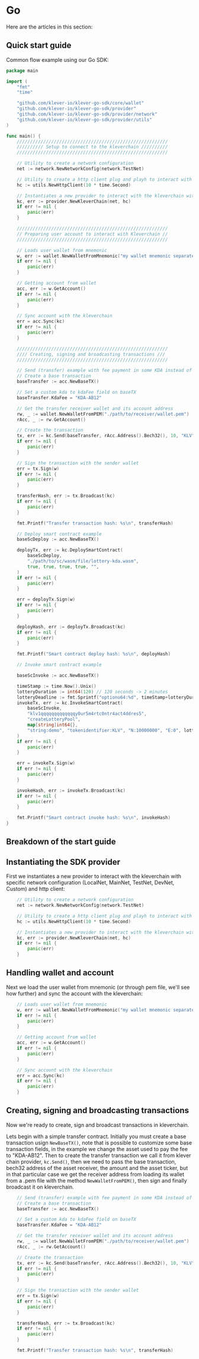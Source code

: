 # Go

Here are the articles in this section:

## Quick start guide

Common flow example using our Go SDK:

```go
package main

import (
	"fmt"
	"time"

	"github.com/klever-io/klever-go-sdk/core/wallet"
	"github.com/klever-io/klever-go-sdk/provider"
	"github.com/klever-io/klever-go-sdk/provider/network"
	"github.com/klever-io/klever-go-sdk/provider/utils"
)

func main() {
	/////////////////////////////////////////////////////////
	////////// Setup to connect to the kleverchain //////////
	/////////////////////////////////////////////////////////

	// Utility to create a network configuration
	net := network.NewNetworkConfig(network.TestNet)

	// Utility to create a http client plug and playh to interact with the kleverchain
	hc := utils.NewHttpClient(10 * time.Second)

	// Instantiates a new provider to interact with the kleverchain with specific network configuration and http client
	kc, err := provider.NewKleverChain(net, hc)
	if err != nil {
		panic(err)
	}

	/////////////////////////////////////////////////////////
	// Preparing user account to interact with Kleverchain //
	/////////////////////////////////////////////////////////

	// Loads user wallet from mnemonic
	w, err := wallet.NewWalletFromMnemonic("my wallet mnemonic separated by spaces")
	if err != nil {
		panic(err)
	}

	// Getting account from wallet
	acc, err := w.GetAccount()
	if err != nil {
		panic(err)
	}

	// Sync account with the kleverchain
	err = acc.Sync(kc)
	if err != nil {
		panic(err)
	}

	/////////////////////////////////////////////////////////
	//// Creating, signing and broadcasting transactions ///
	/////////////////////////////////////////////////////////

	// Send (transfer) example with fee payment in some KDA instead of KLV
	// Create a base transaction
	baseTransfer := acc.NewBaseTX()

	// Set a custom kda to kdaFee field on baseTX
	baseTransfer.KdaFee = "KDA-AB12"

	// Get the transfer receiver wallet and its account address
	rw, _ := wallet.NewWalletFromPEM("./path/to/receiver/wallet.pem")
	rAcc, _ := rw.GetAccount()

	// Create the transaction
	tx, err := kc.Send(baseTransfer, rAcc.Address().Bech32(), 10, "KLV")
	if err != nil {
		panic(err)
	}

	// Sign the transaction with the sender wallet
	err = tx.Sign(w)
	if err != nil {
		panic(err)
	}

	transferHash, err := tx.Broadcast(kc)
	if err != nil {
		panic(err)
	}

	fmt.Printf("Transfer transaction hash: %s\n", transferHash)

	// Deploy smart contract example
	baseScDeploy := acc.NewBaseTX()

	deployTx, err := kc.DeploySmartContract(
		baseScDeploy,
		"./path/to/sc/wasm/file/lottery-kda.wasm",
		true, true, true, true, "",
	)
	if err != nil {
		panic(err)
	}

	err = deployTx.Sign(w)
	if err != nil {
		panic(err)
	}

	deployHash, err := deployTx.Broadcast(kc)
	if err != nil {
		panic(err)
	}

	fmt.Printf("Smart contract deploy hash: %s\n", deployHash)

	// Invoke smart contract example

	baseScInvoke := acc.NewBaseTX()

	timeStamp := time.Now().Unix()
	lotteryDuration := int64(120) // 120 seconds -> 2 minutes
	lotteryDeadline := fmt.Sprintf("optionu64:%d", timeStamp+lotteryDuration)
	invokeTx, err := kc.InvokeSmartContract(
		baseScInvoke,
		"klv1qqqqqqqqqqqqqy0ur5m4rtc0ntr4act4ddres5",
		"createLotteryPool",
		map[string]int64{},
		"string:demo", "tokenidentifier:KLV", "N:10000000", "E:0", lotteryDeadline, "E:0", "E:0", "E:0",
	)
	if err != nil {
		panic(err)
	}

	err = invokeTx.Sign(w)
	if err != nil {
		panic(err)
	}

	invokeHash, err := invokeTx.Broadcast(kc)
	if err != nil {
		panic(err)
	}

	fmt.Printf("Smart contract invoke hash: %s\n", invokeHash)
}
```

## Breakdown of the start guide

## Instantiating the SDK provider

First we instantiates a new provider to interact with the kleverchain with specific network configuration (LocalNet, MainNet, TestNet, DevNet, Custom) and http client:

```go
	// Utility to create a network configuration
	net := network.NewNetworkConfig(network.TestNet)

	// Utility to create a http client plug and playh to interact with the kleverchain
	hc := utils.NewHttpClient(10 * time.Second)

	// Instantiates a new provider to interact with the kleverchain with specific network configuration and http client
	kc, err := provider.NewKleverChain(net, hc)
	if err != nil {
		panic(err)
	}
```

## Handling wallet and account

Next we load the user wallet from mnemonic (or through pem file, we'll see how further) and sync the account with the kleverchain:

```go
	// Loads user wallet from mnemonic
	w, err := wallet.NewWalletFromMnemonic("my wallet mnemonic separated by spaces")
	if err != nil {
		panic(err)
	}

	// Getting account from wallet
	acc, err := w.GetAccount()
	if err != nil {
		panic(err)
	}

	// Sync account with the kleverchain
	err = acc.Sync(kc)
	if err != nil {
		panic(err)
	}
```

## Creating, signing and broadcasting transactions

Now we're ready to create, sign and broadcast transactions in kleverchain.

Lets begin with a simple transfer contract. Initially you must create a base transaction usign `NewBaseTX()`, note that is possible to customize some base transaction fields, in the example we change the asset used to pay the fee to "KDA-AB12". Then to create the transfer transaction we call it from klever chain provider, `kc.Send()`, then we need to pass the base transaction, bech32 address of the asset receiver, the amount and the asset ticker, but in that particular case we get the receiver address from loading its wallet from a .pem file with the method `NewWalletFromPEM()`, then sign and finally broadcast it on kleverchain.

```go
	// Send (transfer) example with fee payment in some KDA instead of KLV
	// Create a base transaction
	baseTransfer := acc.NewBaseTX()

	// Set a custom kda to kdaFee field on baseTX
	baseTransfer.KdaFee = "KDA-AB12"

	// Get the transfer receiver wallet and its account address
	rw, _ := wallet.NewWalletFromPEM("./path/to/receiver/wallet.pem")
	rAcc, _ := rw.GetAccount()

	// Create the transaction
	tx, err := kc.Send(baseTransfer, rAcc.Address().Bech32(), 10, "KLV")
	if err != nil {
		panic(err)
	}

	// Sign the transaction with the sender wallet
	err = tx.Sign(w)
	if err != nil {
		panic(err)
	}

	transferHash, err := tx.Broadcast(kc)
	if err != nil {
		panic(err)
	}

	fmt.Printf("Transfer transaction hash: %s\n", transferHash)
```
